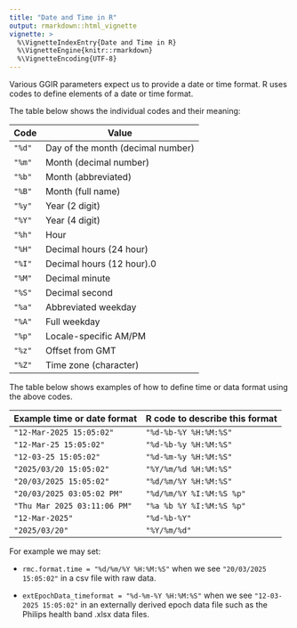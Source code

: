 ```yaml
---
title: "Date and Time in R"
output: rmarkdown::html_vignette
vignette: >
  %\VignetteIndexEntry{Date and Time in R}
  %\VignetteEngine{knitr::rmarkdown}
  %\VignetteEncoding{UTF-8}
---
```


Various GGIR parameters expect us to provide a date or time format.
R uses codes to define elements of a date or time format.

The table below shows the individual codes and their meaning:

Code      | Value
----------|----------------------
`"%d"`    | Day of the month (decimal number)
`"%m"`    | Month (decimal number)
`"%b"`    |	Month (abbreviated)
`"%B"`    |	Month (full name)
`"%y"`    | Year (2 digit)
`"%Y"`    |	Year (4 digit)
`"%h"`    |	Hour
`"%H"`    |	Decimal hours (24 hour)
`"%I"`    |	Decimal hours (12 hour).0
`"%M"`    |	Decimal minute
`"%S"`    |	Decimal second
`"%a"`    | Abbreviated weekday
`"%A"`    |	Full weekday
`"%p"`    |	Locale-specific AM/PM
`"%z"`	  | Offset from GMT
`"%Z"`    |	Time zone (character)

The table below shows examples of how to define time or data format using the above codes.

Example time or date format | R code to describe this format
----------------------------|----------------------
`"12-Mar-2025 15:05:02"`    | `"%d-%b-%Y %H:%M:%S"`
`"12-Mar-25 15:05:02"`      | `"%d-%b-%y %H:%M:%S"`
`"12-03-25 15:05:02"`       | `"%d-%m-%y %H:%M:%S"`
`"2025/03/20 15:05:02"`     | `"%Y/%m/%d %H:%M:%S"`
`"20/03/2025 15:05:02"`     | `"%d/%m/%Y %H:%M:%S"`
`"20/03/2025 03:05:02 PM"`  | `"%d/%m/%Y %I:%M:%S %p"`
`"Thu Mar 2025 03:11:06 PM"`| `"%a %b %Y %I:%M:%S %p"`
`"12-Mar-2025"`             | `"%d-%b-%Y"`
`"2025/03/20"`              | `"%Y/%m/%d"`

For example we may set:

- `rmc.format.time = "%d/%m/%Y %H:%M:%S"` when we see `"20/03/2025 15:05:02"` in a csv file with raw data.

- `extEpochData_timeformat = "%d-%m-%Y %H:%M:%S"` when we see `"12-03-2025 15:05:02"` in an externally derived epoch data file such as the Philips health band .xlsx data files.

